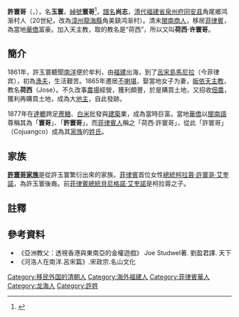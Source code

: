 '''許寰哥'''（{{lang-en|'''Co Gyok Hwan'''}}，{{bd|1841年|？月？日|1915年|？月？日|catIdx=C}}），名'''玉寰'''，[[綽號|綽號]]'''寰哥'''<ref name="pcp">{{cite news|url= http://cpc.people.com.cn/BIG5/64162/82819/86594/86595/5954607.html|title= 菲律賓阿基諾總統“回娘家”|publisher= 中国共产党新闻|date= 2007-07-06|accessdate= 2012-03-02|archive-date= 2018-10-01|archive-url= https://web.archive.org/web/20181001220526/http://cpc.people.com.cn/BIG5/64162/82819/86594/86595/5954607.html|dead-url= no}}</ref>，[[譜名|譜名]]'''尚志'''，[[清代|清代]][[福建省|福建省]][[泉州府|泉州府]][[同安县|同安县]]角尾鄉鸿渐村人（20世紀，改為[[漳州|漳州]][[龍海縣|龍海縣]]角美鎮鸿渐村）。清末[[閩南|閩南]][[商人|商人]]，移居[[菲律賓|菲律賓]]，為當地[[華僑|華僑]]富豪。加入天主教，取的教名是“荷西”，所以又叫'''荷西·许寰哥'''。

==簡介==
1861年，許玉寰聽聞[[南洋|南洋]]便於牟利，由[[福建|福建]]出海，到了[[呂宋島|呂宋島]][[馬尼拉|馬尼拉]]（今菲律宾），初為[[漁夫|漁夫]]，生活艱苦。1865年遷居[[布拉干省|不喇堪]]，娶當地女子为妻，[[皈依|皈依]][[天主教|天主教]]，教名'''荷西'''（Jose）。不久改事[[農場|農場]]經營，獲利頗豐，於是購買土地，又招收[[佃農|佃農]]，獲利再購買土地，成為大[[地主|地主]]，自此發跡。

1877年在[[丹轆省|達轆]]跨足[[蔗糖|蔗糖]]、[[白米|白米]]批發與[[建築|建築]]業，成為當時巨富。當地[[華僑|華僑]]以[[閩南語|閩南語]]尊稱其為「'''寰哥'''」、「'''許寰哥'''」，而[[菲律賓人|菲律賓人]]稱之「荷西·許寰哥」，從此「許寰哥」（Cojuangco）成為其[[家族|家族]]的[[姓氏|姓氏]]。

==家族==
'''[[許寰哥家族|許寰哥家族]]'''是從許玉寰繁衍出來的家族。[[菲律賓|菲律賓]]首位女性[[總統|總統]][[柯拉蓉·艾奎諾|柯拉蓉·許寰哥·艾奎諾]]，為許玉寰後裔。前[[菲律賓總統|菲律賓總統]][[貝尼格諾·阿基諾三世|貝尼格諾·艾奎諾]]是柯拉蓉之子。

==註釋==
{{reflist}}

==參考資料==
*《亞洲教父：透視香港與東南亞的金權遊戲》 Joe Studwel著. 劉盈君譯. 天下
*《河洛人在南洋.呂宋篇》.宋政宗.名山文化

[[Category:移民外国的清朝人|Category:移民外国的清朝人]]
[[Category:海外福建人|Category:海外福建人]]
[[Category:菲律賓華人|Category:菲律賓華人]]
[[Category:龙海人|Category:龙海人]]
[[Category:許姓|Category:許姓]]